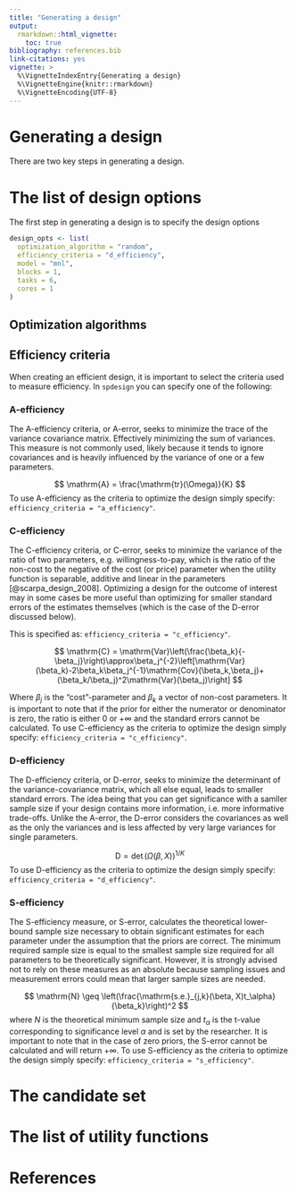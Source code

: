 ```yaml
---
title: "Generating a design"
output: 
  rmarkdown::html_vignette:
    toc: true
bibliography: references.bib
link-citations: yes
vignette: >
  %\VignetteIndexEntry{Generating a design}
  %\VignetteEngine{knitr::rmarkdown}
  %\VignetteEncoding{UTF-8}
---
```


# Generating a design

There are two key steps in generating a design. 

# The list of design options

The first step in generating a design is to specify the design options 

```r
design_opts <- list(
  optimization_algorithm = "random",
  efficiency_criteria = "d_efficiency",
  model = "mnl",
  blocks = 1,
  tasks = 6,
  cores = 1
)
```

## Optimization algorithms

## Efficiency criteria
When creating an efficient design, it is important to select the criteria used to measure efficiency. In `spdesign` you can specify one of the following:

### A-efficiency

The A-efficiency criteria, or A-error, seeks to minimize the trace of the variance covariance matrix. Effectively minimizing the sum of variances. This measure is not commonly used, likely because it tends to ignore covariances and is heavily influenced by the variance of one or a few parameters. 


$$
\mathrm{A} = \frac{\mathrm{tr}(\Omega)}{K}
$$
To use A-efficiency as the criteria to optimize the design simply specify: `efficiency_criteria = "a_efficiency"`.

### C-efficiency

The C-efficiency criteria, or C-error, seeks to minimize the variance of the ratio of two parameters, e.g. willingness-to-pay, which is the ratio of the non-cost to the negative of the cost (or price) parameter when the utility function is separable, additive and linear in the parameters [@scarpa_design_2008]. Optimizing a design for the outcome of interest may in some cases be more useful than optimizing for smaller standard errors of the estimates themselves (which is the case of the D-error discussed below). 

This is specified as: `efficiency_criteria = "c_efficiency"`. 

$$
\mathrm{C} = \mathrm{Var}\left(\frac{\beta_k}{-\beta_j}\right)\approx\beta_j^{-2}\left[\mathrm{Var}(\beta_k)-2\beta_k\beta_j^{-1}\mathrm{Cov}(\beta_k,\beta_j)+(\beta_k/\beta_j)^2\mathrm{Var}(\beta_j)\right]
$$

Where $\beta_j$ is the "cost"-parameter and $\beta_k$ a vector of non-cost parameters. It is important to note that if the prior for either the numerator or denominator is zero, the ratio is either 0 or $+\infty$ and the standard errors cannot be calculated. To use C-efficiency as the criteria to optimize the design simply specify: `efficiency_criteria = "c_efficiency"`.

### D-efficiency
The D-efficiency criteria, or D-error, seeks to minimize the determinant of the variance-covariance matrix, which all else equal, leads to smaller standard errors. The idea being that you can get significance with a samller sample size if your design contains more information, i.e. more informative trade-offs. Unlike the A-error, the D-error considers the covariances as well as the only the variances and is less affected by very large variances for single parameters. 

$$
\mathrm{D} = \det\left(\Omega\left(\beta, X\right)\right)^{1/K}
$$
To use D-efficiency as the criteria to optimize the design simply specify: `efficiency_criteria = "d_efficiency"`.

### S-efficiency

The S-efficiency measure, or S-error, calculates the theoretical lower-bound sample size necessary to obtain significant estimates for each parameter under the assumption that the priors are correct. The minimum required sample size is equal to the smallest sample size required for all parameters to be theoretically significant. However, it is strongly advised not to rely on these measures as an absolute because sampling issues and measurement errors could mean that larger sample sizes are needed.

$$
\mathrm{N} \geq \left(\frac{\mathrm{s.e.}_{j,k}(\beta, X)t_\alpha}{\beta_k}\right)^2
$$
where $N$ is the theoretical minimum sample size and $t_\alpha$ is the t-value corresponding to significance level $\alpha$ and is set by the researcher. It is important to note that in the case of zero priors, the S-error cannot be calculated and will return $+\infty$. To use S-efficiency as the criteria to optimize the design simply specify: `efficiency_criteria = "s_efficiency"`.

# The candidate set 

# The list of utility functions 

# References
